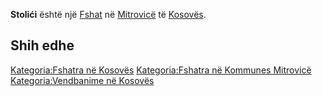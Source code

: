 {{Fshat në Kosovës
 | Emri                = Stolići
| srp_N_name = Stolići
| srp_N_FULL_NAME_RO = Stolići
| srp_N_FULL_NAME_ND_RO = Stolici
| srp_N_SORT_NAME_RG = STOLICI
| srp_N_FULL_NAME_RG = Stolići
| srp_N_FULL_NAME_ND_RG = Stolici
| srp_NS_name = Столићи
| srp_NS_FULL_NAME_RO = Столићи
| srp_NS_FULL_NAME_ND_RO = Столићи
| srp_NS_SORT_NAME_RG = СТОЛИЋИ
| srp_NS_FULL_NAME_RG = Столићи
| srp_NS_FULL_NAME_ND_RG = Столићи

 | Emri (Rasa dhanore) = 
 | Figura              = 
 | Shteti              = Kosovo
 | Komuna              = Mitrovicë
 | Kodi postar         = 
 | Sipërfaqja          = 

 | Popullsia           = 

 | Regj. i popullsisë  = 
 | Dend. e popullsisë  = 
 | Faqja zyrtare       = 
 <!--- Koordinatat ----> 
 | Gjerësia            = 42.449167
 | Gjatësia            = 20.836667
 | Lartësia            = 
}}
'''Stolići''' është një [[Fshat]] në [[Mitrovicë]] të [[Kosovës]].

<!-- == Gjeografia == -->
<!-- == Historia == -->
<!-- == Demografia == -->
== Shih edhe ==
{{Komuna Mitrovicë}}
{{Kosovo-Administrata-Cung}}

[[Kategoria:Fshatra në Kosovës]]
[[Kategoria:Fshatra në Kommunes Mitrovicë]]
[[Kategoria:Vendbanime në Kosovës]]
